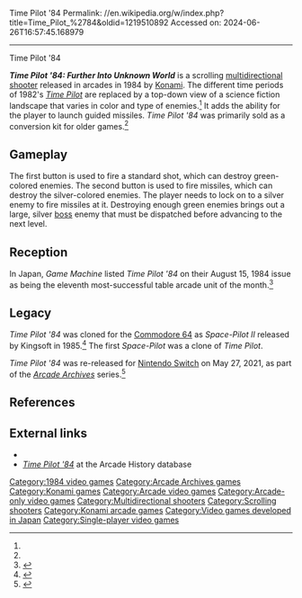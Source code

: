 Time Pilot '84
Permalink: //en.wikipedia.org/w/index.php?title=Time_Pilot_%2784&oldid=1219510892
Accessed on: 2024-06-26T16:57:45.168979



------
Time Pilot '84
{{short description|Multidirectional shooter arcade game sequel to Time Pilot}}
{{more citations needed|date=June 2016}}
{{Infobox video game
|title          = Time Pilot '84
|collapsible    =
|state          =
|image          = Time Pilot '84.png
|caption        = American arcade flyer
|developer      = [[Konami]]
|publisher      = [[Konami]]
|series         =
|engine         =
|released       = {{Video game release|NA|1984}}
|genre          = [[Multidirectional shooter]]
|modes          = [[Single-player]]
|platforms      = [[Arcade video game|Arcade]]
|arcade system  =
}}

'''''Time Pilot '84: Further Into Unknown World''''' is a scrolling [[multidirectional shooter]] released in arcades in 1984 by [[Konami]]. The different time periods of 1982's ''[[Time Pilot]]'' are replaced by a top-down view of a science fiction landscape that varies in color and type of enemies.<ref name=ah/> It adds the ability for the player to launch guided missiles. ''Time Pilot '84'' was primarily sold as a conversion kit for older games.<ref name=ah/>

==Gameplay==
The first button is used to fire a standard shot, which can destroy green-colored enemies. The second button is used to fire missiles, which can destroy the silver-colored enemies. The player needs to lock on to a silver enemy to fire missiles at it. Destroying enough green enemies brings out a large, silver [[boss (video gaming)|boss]] enemy that must be dispatched before advancing to the next level.

== Reception ==
In Japan, ''Game Machine'' listed ''Time Pilot '84'' on their August 15, 1984 issue as being the eleventh most-successful table arcade unit of the month.<ref>{{cite magazine|title=Game Machine's Best Hit Games 25 - テーブル型TVゲーム機 (Table Videos)|magazine=[[:ja:ゲームマシン|Game Machine]]|issue=242|publisher=[[:ja:アミューズメント通信社|Amusement Press, Inc.]]|date=15 August 1984|page=25|lang=ja}}</ref>

==Legacy==
''Time Pilot '84'' was cloned for the [[Commodore 64]] as ''Space-Pilot II'' released by Kingsoft in 1985.<ref>{{lemon64 game|id=2397|name=Space Pilot II}}</ref> The first ''Space-Pilot'' was a clone of ''Time Pilot''.

''Time Pilot '84'' was re-released for [[Nintendo Switch]] on May 27, 2021, as part of the ''[[Arcade Archives]]'' series.<ref>{{Cite web|url=https://nintendohill.com/2021/05/hamster-brings-classic-time-pilot-84-to-nintendo-switch-tomorrow-as-part-of-arcade-archives/|title = Hamster Brings Classic Time Pilot '84 to Nintendo Switch Tomorrow as Part of Arcade Archives – NintendoHill|date = 26 May 2021}}</ref>

==References==
{{reflist|refs=
<ref name="ah">{{cite web |title=Time Pilot '84 |url=https://www.arcade-history.com/?page=detail&id=2907 |website=Arcade History}}</ref>
}}

==External links==
* {{KLOV game|id=10120}}
* [http://www.arcade-history.com/?page=detail&id=2907 ''Time Pilot '84''] at the Arcade History database

[[Category:1984 video games]]
[[Category:Arcade Archives games]]
[[Category:Konami games]]
[[Category:Arcade video games]]
[[Category:Arcade-only video games]]
[[Category:Multidirectional shooters]]
[[Category:Scrolling shooters]]
[[Category:Konami arcade games]]
[[Category:Video games developed in Japan]]
[[Category:Single-player video games]]

{{konami-stub}}